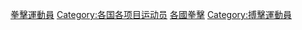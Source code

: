 {{Categories by country|nocat}}

[[Category:拳擊運動員|]]
[[Category:各国各项目运动员|Category:各国各项目运动员]]
[[Category:各國拳擊|]]
[[Category:搏擊運動員|Category:搏擊運動員]]